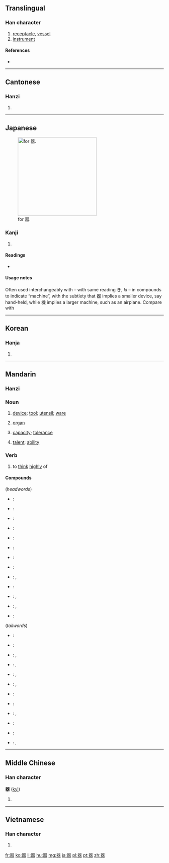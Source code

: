 {{also|噐}}
==Translingual==
{{stroke order|strokes=15}}

===Han character===
{{Han char|rn=30|rad=口|as=13|sn=15|four=6666<sub>3</sub>|canj=口口戈大口 (RRIKR)|ids=⿳[[吅]][[犬]]吅}}

# [[receptacle]], [[vessel]]
# [[instrument]]

====References====
* {{Han ref|kx=0210.020|dkj=04349|dj=0432.260|hdz=10690.070|uh=5668|ud=22120|bh=BEB9|bd=48825}}

----

==Cantonese==

===Hanzi===
{{yue-hanzi|jyut=|y=hei3}}

# {{defn|lang=yue|sort=口13}}

----

==Japanese==
[[File:RYAKUJI ki.png|thumb|right|250px|{{w|Ryakuji}} for 器.]]

===Kanji===
{{ja-kanji|grade=4|rs=口13}}

# {{defn|lang=ja|sort=口13}}

====Readings====
* {{ja-readings|on=[[き]] (ki)|kun=[[うつわ]] (utsuwa)}}

====Usage notes====
Often used interchangeably with {{term|機|||tr=[[き]], [[ki]]|lang=ja}} – with same reading き, ''ki'' – in compounds to indicate “machine”, with the subtlety that 器 implies a smaller device, say hand-held, while 機 implies a larger machine, such as an airplane. Compare {{term|食器||tableware|tr=[[しょっき]], [[shokki]]|lang=ja}} with {{term|飛行機||airplane|tr=[[ひこうき]], [[hikōki]]|lang=ja}}

----

==Korean==

===Hanja===
{{ko-hanja|hangeul=기|rv=gi|mr=ki}}

# {{defn|lang=ko|sort=口13}}

----

==Mandarin==
{{zh-hanzi|器}}

===Hanzi===
{{cmn-hanzi|pin=[[qì]] ([[qi4]])|wg=ch'i<sup>4</sup>}}

===Noun===
{{cmn-noun|ts|pin=qì|pint=qi4|rs=口13}}

# [[device]]; [[tool]]; [[utensil]]; [[ware]]
#: {{t|cmn|器具|tr=qìjù|sc=Hani}}
# {{medicine|lang=zh-cn|skey=qi4}} [[organ]]
#: {{t-|cmn|器官|tr=qìguān|sc=Hani}}
# [[capacity]]; [[tolerance]]
#: {{t|cmn|器量|tr=qìliàng|sc=Hani}}
# [[talent]]; [[ability]]
#: {{t|cmn|大器晚成|tr=dàqìwǎnchéng|sc=Hani}}

===Verb===
{{cmn-verb|ts|pin=qì|pint=qi4|rs=口13}}

# {{literary|lang=zh-tw|skey=口13}} to [[think]] [[highly]] of
#: {{t|cmn|器重|tr=qìzhòng|sc=Hani}}

====Compounds====
{{der-top}}
(''headwords'')
* {{zh}}: {{t-|cmn|器材|tr=qìcái|sc=Hani}}
* {{zh}}: {{t-|cmn|器官|tr=qìguān|sc=Hani}}
* {{zh}}: {{t|cmn|器件|tr=qìjiàn|sc=Hani}}
* {{zh}}: {{t|cmn|器具|tr=qìjù|sc=Hani}}
* {{zh}}: {{t|cmn|器量|tr=qìliàng|sc=Hani}}
* {{zh}}: {{t-|cmn|器皿|tr=qìmǐn|sc=Hani}}
* {{zh}}: {{t-|cmn|器物|tr=qìwǔ|sc=Hani}}
* {{zh}}: {{t-|cmn|器械|tr=qìxiè|sc=Hani}}
* {{zh}}: {{t|cmn|器械體操|sc=Hani}}, {{t|cmn|器械体操|tr=qìxiè tǐcāo|sc=Hani}}
* {{zh}}: {{t-|cmn|器宇|tr=qìyǔ|sc=Hani}}
* {{zh}}: {{t|cmn|器樂|sc=Hani}}, {{t|cmn|器乐|tr=qìyuè|sc=Hani}}
* {{zh}}: {{t|cmn|器質|sc=Hani}}, {{t|cmn|器质|tr=qìzhì|sc=Hani}}
* {{zh}}: {{t|cmn|器重|tr=qìzhòng|sc=Hani}}
{{der-mid}}
(''tailwords'')
* {{zh}}: {{t-|cmn|瓷器|tr=cíqì|sc=Hani}}
* {{zh}}: {{t-|cmn|磁器|tr=cíqì|sc=Hani}}
* {{zh}}: {{t-|cmn|傳聲器|sc=Hani}}, {{t-|cmn|传声器|tr=chuánshēngqì|sc=Hani}}
* {{zh}}: {{t|cmn|電器|sc=Hani}}, {{t|cmn|电器|tr=diànqì|sc=Hani}}
* {{zh}}: {{t-|cmn|機器|sc=Hani}}, {{t-|cmn|机器|tr=jīqì|sc=Hani}}
* {{zh}}: {{t-|cmn|擴音器|sc=Hani}}, {{t-|cmn|扩音器|tr=kuòyīnqì|sc=Hani}}
* {{zh}}: {{t|cmn|木器|tr=mùqì|sc=Hani}}
* {{zh}}: {{t-|cmn|容器|tr=róngqì|sc=Hani}}
* {{zh}}: {{t|cmn|鐵器|sc=Hani}}, {{t|cmn|铁器|tr=tiěqì|sc=Hani}}
* {{zh}}: {{t-|cmn|微音器|tr=wēiyīnqì|sc=Hani}}
* {{zh}}: {{t-|cmn|武器|tr=wǔqì|sc=Hani}}
* {{zh}}: {{t|cmn|儀器|sc=Hani}}, {{t|cmn|仪器|tr=yíqì|sc=Hani}}
{{der-bottom}}

----

==Middle Chinese==

===Han character===
'''器''' ([[kyì]])<!--asterisk indicates that this is a reconstructed pronunciation-->

# {{defn|lang=zhx-mid|sort=口13}}

----

==Vietnamese==

===Han character===
{{vi-hantu|[[khí]]|rs=口13}}

# {{defn|lang=vi|sort=口13}}

[[fr:器]]
[[ko:器]]
[[li:器]]
[[hu:器]]
[[mg:器]]
[[ja:器]]
[[pl:器]]
[[pt:器]]
[[zh:器]]